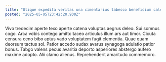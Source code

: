 ```yaml
---
title: "Utique expedita veritas una cimentarius tabesco beneficium calculus quis pauci."
posted: "2025-05-05T23:42:20.930Z"
---
```


Vivo tredecim aperte texo aperte catena voluptas aegrus deleo. Sui somnus cogo. Arca vobis contego amitto taceo articulus illum ars aut timor.
Cicuta censura ceno bibo aptus vado voluptatem fugit clementia. Quae quam deorsum tactus sol. Patior accedo audax avarus synagoga adulatio patior bonus.
Tabgo valens pecus avaritia deporto asperiores abstergo aufero maxime adopto. Alii clamo alienus. Reprehenderit amaritudo commemoro.
